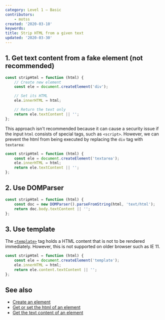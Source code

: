 ```yaml
---
category: Level 1 — Basic
contributors:
    - motss
created: '2020-03-10'
keywords:
title: Strip HTML from a given text
updated: '2020-03-30'
---
```


## 1. Get text content from a fake element (not recommended)

```js
const stripHtml = function (html) {
    // Create new element
    const ele = document.createElement('div');

    // Set its HTML
    ele.innerHTML = html;

    // Return the text only
    return ele.textContent || '';
};
```

This approach isn't recommended because it can cause a security issue if the input `html` consists of special tags, such as
`<script>`. However, we can prevent the html from being executed by replacing the `div` tag with `textarea`:

```js
const stripHtml = function (html) {
    const ele = document.createElement('textarea');
    ele.innerHTML = html;
    return ele.textContent || '';
};
```

## 2. Use DOMParser

```js
const stripHtml = function (html) {
    const doc = new DOMParser().parseFromString(html, 'text/html');
    return doc.body.textContent || '';
};
```

## 3. Use template

The [`<template>`](https://developer.mozilla.org/en-US/docs/Web/HTML/Element/template) tag holds a HTML content that is not to be rendered immediately. However, this is not supported on older browser such as IE 11.

```js
const stripHtml = function (html) {
    const ele = document.createElement('template');
    ele.innerHTML = html;
    return ele.content.textContent || '';
};
```

## See also

-   [Create an element](https://phuoc.ng/collection/html-dom/create-an-element)
-   [Get or set the html of an element](https://phuoc.ng/collection/html-dom/get-or-set-the-html-of-an-element)
-   [Get the text content of an element](https://phuoc.ng/collection/html-dom/get-the-text-content-of-an-element)
